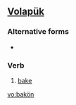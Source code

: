 ==[[Volapük]]==

===Alternative forms===
*{{l|vo|bakoyn}}

===Verb===
{{infl|vo|verb}}

# [[bake]]

[[vo:bakön]]